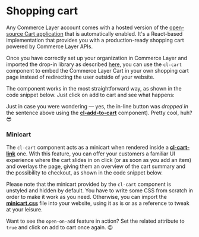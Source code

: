 
<Meta
  title={meta.title}
  argTypes={meta.argTypes}
/>

# Shopping cart

Any Commerce Layer account comes with a hosted version of the [open-source Cart application](https://github.com/commercelayer/commercelayer-cart) that is automatically enabled. It's a React-based implementation that provides you with a production-ready shopping cart powered by Commerce Layer APIs.

Once you have correctly set up your organization in Commerce Layer and imported the drop-in library as described [here](?path=/docs/getting-started--page), you can use the `cl-cart` component to embed the Commerce Layer Cart in your own shopping cart page instead of redirecting the user outside of your website.

The component works in the most straightforward way, as shown in the code snippet below. Just click on <cl-add-to-cart class="mx-1 px-2 py-1" code={codes.available}>add to cart</cl-add-to-cart> and see what happens:

<Canvas withSource="open">
  <Story story={Basic} name="Basic" />
</Canvas>

Just in case you were wondering — yes, the in-line button was *dropped in* the sentence above using the [**cl-add-to-cart**](?path=/docs/components-add-to-cart-cl-add-to-cart--basic) component). Pretty cool, huh? 😎

### Minicart

The `cl-cart` component acts as a minicart when rendered inside a [**cl-cart-link**](?path=/docs/components-cart-cl-cart-link--basic) one. With this feature, you can offer your customers a familiar UI experience where the cart slides in on click (or as soon as you add an item) and overlays the page, giving them an overview of the cart summary and the possibility to checkout, as shown in the code snippet below.

Please note that the minicart provided by the `cl-cart` component is unstyled and hidden by default. You have to write some CSS from scratch in order to make it work as you need. Otherwise, you can import the [**minicart.css**](?path=/docs/getting-started--page#minicartcss) file into your website, using it as is or as a reference to tweak at your leisure.

<Canvas withSource="open">
  <Story story={Minicart} name="Minicart" />
</Canvas>

<ArgsTable story="Minicart" />

Want to see the `open-on-add` feature in action? Set the related attribute to `true` and click on <cl-add-to-cart class="mx-1 px-2 py-1" code={codes.available}>add to cart</cl-add-to-cart> once again. 😉
